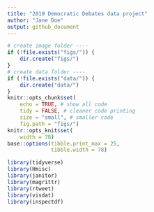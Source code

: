 ```yaml
---
title: "2019 Democratic Debates data project"
author: "Jane Doe"
output: github_document
---
```


```r
# create image folder ----
if (!file.exists("figs/")) {
    dir.create("figs/")
}
# create data folder ----
if (!file.exists("data/")) {
    dir.create("data/")
}
knitr::opts_chunk$set(
    echo = TRUE, # show all code
    tidy = FALSE, # cleaner code printing
    size = "small", # smaller code
    fig.path = "figs/") 
knitr::opts_knit$set(
    width = 78)
base::options(tibble.print_max = 25,
              tibble.width = 78)
```

```r
library(tidyverse)
library(Hmisc)
library(janitor)
library(magrittr)
library(rtweet)
library(visdat)
library(inspectdf)
```



